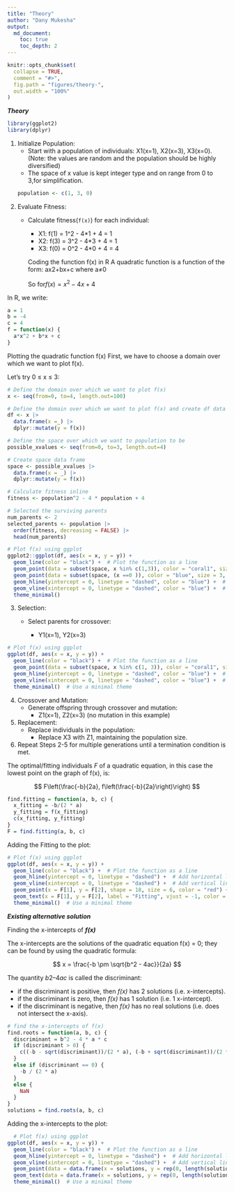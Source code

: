---
title: "Theory"
author: "Dany Mukesha"
output: 
  md_document:
    toc: true
    toc_depth: 2
---

```{r, include = FALSE}
knitr::opts_chunk$set(
  collapse = TRUE,
  comment = "#>",
  fig.path = "figures/theory-",
  out.width = "100%"
)
```



***Theory***

```{r setup, results='hide', warning = FALSE, message = FALSE, include = FALSE}
library(ggplot2)
library(dplyr)
```

1.  Initialize Population:
    -   Start with a population of individuals: X1(x=1), X2(x=3), X3(x=0).\
    (Note: the values are random and the population should be highly diversified)
    -   The space of x value is kept integer type and on range from 0 to 3,for simplification.
```{r}
population <- c(1, 3, 0)
```
    
2.  Evaluate Fitness:
    -   Calculate fitness(`f(x)`) for each individual:

        -   X1: f(1) = 1\^2 - 4\*1 + 4 = 1
        -   X2: f(3) = 3\^2 - 4\*3 + 4 = 1
        -   X3: f(0) = 0\^2 - 4\*0 + 4 = 4

        Coding the function f(x) in R A quadratic function is a function of the form: ax2+bx+c where a≠0

        So for$f(x) = x^2 - 4x + 4$

In R, we write:

```{r}
a = 1
b = -4
c = 4
f = function(x) {
  a*x^2 + b*x + c
}
```


Plotting the quadratic function f(x) First, we have to choose a domain over which we want to plot f(x).

Let’s try 0 ≤ x ≤ 3:

```{r initial_poputation, out.width="70%", fig.cap=""}
# Define the domain over which we want to plot f(x)
x <- seq(from=0, to=4, length.out=100)

# Define the domain over which we want to plot f(x) and create df data frame
df <- x |>
  data.frame(x =_) |>
  dplyr::mutate(y = f(x))

# Define the space over which we want to population to be
possible_xvalues <- seq(from=0, to=3, length.out=4)

# Create space data frame
space <- possible_xvalues |>
  data.frame(x = _) |>
  dplyr::mutate(y = f(x))

# Calculate fitness inline
fitness <- population^2 - 4 * population + 4

# Selected the surviving parents
num_parents <- 2
selected_parents <- population |>
  order(fitness, decreasing = FALSE) |>
  head(num_parents)

# Plot f(x) using ggplot
ggplot2::ggplot(df, aes(x = x, y = y)) +
  geom_line(color = "black") +  # Plot the function as a line
  geom_point(data = subset(space, x %in% c(1,3)), color = "coral1", size = 3, shape = 8) +  # Plot points at x=1 and x=3
  geom_point(data = subset(space, (x ==0 )), color = "blue", size = 3, shape = 8) +  # Plot a point at x=0
  geom_hline(yintercept = 0, linetype = "dashed", color = "blue") +  # Add horizontal line at y=0
  geom_vline(xintercept = 0, linetype = "dashed", color = "blue") +  # Add vertical line at x=0
  theme_minimal()
```

3.  Selection:
    -   Select parents for crossover:

        -   Y1(x=1), Y2(x=3)

```{r selection, out.width="70%", fig.cap=""}
# Plot f(x) using ggplot
ggplot(df, aes(x = x, y = y)) +
  geom_line(color = "black") +  # Plot the function as a line
  geom_point(data = subset(space, x %in% c(1, 3)), color = "coral1", size = 6, shape = 8) +  # Plot points at x=1 and x=3
  geom_hline(yintercept = 0, linetype = "dashed", color = "blue") +  # Add horizontal line at y=0
  geom_vline(xintercept = 0, linetype = "dashed", color = "blue") +  # Add vertical line at x=0
  theme_minimal()  # Use a minimal theme
```

4.  Crossover and Mutation:
    -   Generate offspring through crossover and mutation:
        -   Z1(x=1), Z2(x=3) (no mutation in this example)
5.  Replacement:
    -   Replace individuals in the population:
        -   Replace X3 with Z1, maintaining the population size.
6.  Repeat Steps 2-5 for multiple generations until a termination condition is met.

The optimal/fitting individuals *F* of a quadratic equation, in this case the lowest point on the graph of f(x), is: 

$$
F\left(\frac{-b}{2a}, f\left(\frac{-b}{2a}\right)\right)
$$

```{r fitting, out.width="70%", fig.cap=""}
find.fitting = function(a, b, c) {
  x_fitting = -b/(2 * a)
  y_fitting = f(x_fitting)
  c(x_fitting, y_fitting)
}
F = find.fitting(a, b, c)
```

Adding the Fitting to the plot:

```{r fitting_plot, out.width="70%", fig.cap=""}
# Plot f(x) using ggplot
ggplot(df, aes(x = x, y = y)) +
  geom_line(color = "black") +  # Plot the function as a line
  geom_hline(yintercept = 0, linetype = "dashed") +  # Add horizontal line at y=0
  geom_vline(xintercept = 0, linetype = "dashed") +  # Add vertical line at x=0
  geom_point(x = F[1], y = F[2], shape = 18, size = 6, color = "red") +  # Plot the vertex
  geom_text(x = F[1], y = F[2], label = "Fitting", vjust = -1, color = "red", size = 5) +  # Add label next to the vertex
  theme_minimal()  # Use a minimal theme
```

***Existing alternative solution***



Finding the x-intercepts of ***f(x)***

The x-intercepts are the solutions of the quadratic equation f(x) = 0; they can be found by using the quadratic formula:

$$
x = \frac{-b \pm \sqrt{b^2 - 4ac}}{2a}
$$

The quantity $b2–4ac$ is called the discriminant:

-   if the discriminant is positive, then *f(x)* has 2 solutions (i.e. x-intercepts).
-   if the discriminant is zero, then *f(x)* has 1 solution (i.e. 1 x-intercept).
-   if the discriminant is negative, then *f(x)* has no real solutions (i.e. does not intersect the x-axis).


```{r function_intercepts}
# find the x-intercepts of f(x)
find.roots = function(a, b, c) {
  discriminant = b^2 - 4 * a * c
  if (discriminant > 0) {
    c((-b - sqrt(discriminant))/(2 * a), (-b + sqrt(discriminant))/(2 * a))
  }
  else if (discriminant == 0) {
    -b / (2 * a)
  }
  else {
    NaN
  }
}
solutions = find.roots(a, b, c)
```

Adding the x-intercepts to the plot:
```{r plot_intercepts, out.width="70%", fig.cap=""}
  # Plot f(x) using ggplot
ggplot(df, aes(x = x, y = y)) +
  geom_line(color = "black") +  # Plot the function as a line
  geom_hline(yintercept = 0, linetype = "dashed") +  # Add horizontal line at y=0
  geom_vline(xintercept = 0, linetype = "dashed") +  # Add vertical line at x=0
  geom_point(data = data.frame(x = solutions, y = rep(0, length(solutions))), shape = 18, size = 6, color = "red") +  # Plot x-intercepts
  geom_text(data = data.frame(x = solutions, y = rep(0, length(solutions)), label = "Fitting(x-intercept)"), aes(label = label), vjust = -1, color = "red", size = 5) +  # Add labels next to x-intercepts
  theme_minimal()  # Use a minimal theme
```

